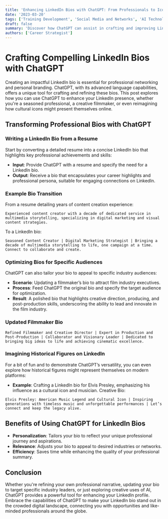 ```yaml
---
title: 'Enhancing LinkedIn Bios with ChatGPT: From Professionals to Icons'
date: '2023-03-20'
tags: ['Training Development', 'Social Media and Networks', 'AI Technology']
draft: false
summary: 'Discover how ChatGPT can assist in crafting and improving LinkedIn bios, making them more compelling for various audiences, from industry executives to cultural icons.'
authors: ['Career Strategist']
---
```


# Crafting Compelling LinkedIn Bios with ChatGPT

Creating an impactful LinkedIn bio is essential for professional networking and personal branding. ChatGPT, with its advanced language capabilities, offers a unique tool for crafting and refining these bios. This post explores how you can use ChatGPT to enhance your LinkedIn presence, whether you're a seasoned professional, a creative filmmaker, or even reimagining how cultural icons might present themselves online.

## Transforming Professional Bios with ChatGPT

### Writing a LinkedIn Bio from a Resume

Start by converting a detailed resume into a concise LinkedIn bio that highlights key professional achievements and skills:

- **Input**: Provide ChatGPT with a resume and specify the need for a LinkedIn bio.
- **Output**: Receive a bio that encapsulates your career highlights and professional persona, suitable for engaging connections on LinkedIn.

### Example Bio Transition

From a resume detailing years of content creation experience:

```plaintext
Experienced content creator with a decade of dedicated service in multimedia storytelling, specializing in digital marketing and visual content strategies.
```

To a LinkedIn bio:

```plaintext
Seasoned Content Creator | Digital Marketing Strategist | Bringing a decade of multimedia storytelling to life, one campaign at a time. Connect to collaborate and create.
```

### Optimizing Bios for Specific Audiences

ChatGPT can also tailor your bio to appeal to specific industry audiences:

- **Scenario**: Updating a filmmaker’s bio to attract film industry executives.
- **Process**: Feed ChatGPT the original bio and specify the target audience for optimization.
- **Result**: A polished bio that highlights creative direction, producing, and post-production skills, underscoring the ability to lead and innovate in the film industry.

### Updated Filmmaker Bio

```plaintext
Refined Filmmaker and Creative Director | Expert in Production and Post-Production | Collaborator and Visionary Leader | Dedicated to bringing big ideas to life and achieving cinematic excellence.
```

### Imagining Historical Figures on LinkedIn

For a bit of fun and to demonstrate ChatGPT’s versatility, you can even explore how historical figures might represent themselves on modern platforms:

- **Example**: Crafting a LinkedIn bio for Elvis Presley, emphasizing his influence as a cultural icon and musician.
  Creative Bio:

```plaintext
Elvis Presley: American Music Legend and Cultural Icon | Inspiring generations with timeless music and unforgettable performances | Let’s connect and keep the legacy alive.
```

## Benefits of Using ChatGPT for LinkedIn Bios

- **Personalization**: Tailors your bio to reflect your unique professional journey and aspirations.
- **Relevance**: Adjusts your bio to appeal to desired industries or networks.
- **Efficiency**: Saves time while enhancing the quality of your professional summary.

## Conclusion

Whether you're refining your own professional narrative, updating your bio to target specific industry leaders, or just exploring creative uses of AI, ChatGPT provides a powerful tool for enhancing your LinkedIn profile. Embrace the capabilities of ChatGPT to make your LinkedIn bio stand out in the crowded digital landscape, connecting you with opportunities and like-minded professionals around the globe.

